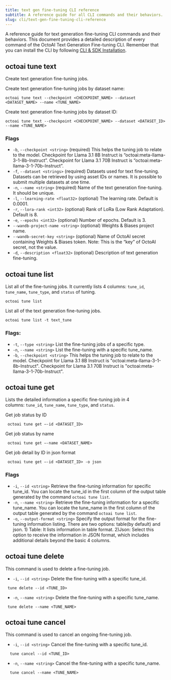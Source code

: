 ---
title: text gen fine-tuning CLI reference
subtitle: A reference guide for all CLI commands and their behaviors.
slug: cli/text-gen-fine-tuning-cli-reference
---

A reference guide for text generation fine-tuning CLI commands and their behaviors. This document provides a detailed description of every command of the OctoAI Text Generation Fine-tuning CLI. Remember that you can install the CLI by following [CLI & SDK Installation](https://octo.ai/docs/cli/cli-and-sdk-installation).

## octoai tune text

Create text generation fine-tuning jobs.

Create text generation fine-tuning jobs by dataset name:

```Shell Shell
octoai tune text --checkpoint <CHECKPOINT_NAME> --dataset <DATASET_NAME> --name <TUNE_NAME>
```

Create text generation fine-tuning jobs by dataset ID:

```Shell Shell
octoai tune text --checkpoint <CHECKPOINT_NAME> --dataset <DATASET_ID> --name <TUNE_NAME>
```

### Flags

- `-b`, `--checkpoint <string>` (required) This helps the tuning job to relate to the model. Checkpoint for Llama 3.1 8B Instruct is “octoai:meta-llama-3-1-8b-Instruct”. Checkpoint for Llama 3.1 70B Instruct is “octoai:meta-llama-3-1-70b-Instruct”.
- `-f`, `--dataset <strings>` (required) Datasets used for text fine-tuning. Datasets can be retrieved by using asset IDs or names. It is possible to submit multiple datasets at one time.
- `-n`, `--name <string>` (required) Name of the text generation fine-tuning. It should be unique.
- `-l`, `--learning-rate <float32>` (optional) The learning rate. Default is 0.0001.
- `-r`, `--lora-rank <int32>` (optional) Rank of LoRa (Low Rank Adaptation). Default is 8.
- `-e`, `--epochs <int32>` (optional) Number of epochs. Default is 3.
- `--wandb-project-name <string>` (optional) Weights & Biases project name.
- `--wandb-secret-key <string>` (optional) Name of OctoAI secret containing Weights & Biases token. Note: This is the “key” of OctoAI secret, not the value.
- `-d`, `--description <float32>` (optional) Description of text generation fine-tuning.

## octoai tune list

List all of the fine-tuning jobs. It currently lists 4 columns: `tune_id`, `tune_name`, `tune_type`, and `status` of tuning.

```Shell Shell
octoai tune list
```

List all of the text generation fine-tuning jobs.

```Shell Shell
octoai tune list -t text_tune
```

### Flags:

- `-t`, `--type <string>` List the fine-tuning jobs of a specific type.
- `-n`, `--name <string>` List the fine-tuning with a specific tune_name.
- `-b`, `--checkpoint <string>` This helps the tuning job to relate to the model. Checkpoint for Llama 3.1 8B Instruct is "octoai:meta-llama-3-1-8b-Instruct". Checkpoint for Llama 3.1 70B Instruct is "octoai:meta-llama-3-1-70b-Instruct".

## octoai tune get

Lists the detailed information a specific fine-tuning job in 4 columns: `tune_id`, `tune_name`, `tune_type`, and `status`.

Get job status by ID

```Shell Shell
 octoai tune get —-id <DATASET_ID>
```

Get job status by name

```Shell Shell
 octoai tune get —-name <DATASET_NAME>
```

Get job detail by ID in json format

```Shell Shell
 octoai tune get —-id <DATASET_ID> -o json
```

### Flags
- `-i`, `--id <string>` Retrieve the fine-tuning information for specific tune_id. You can locate the tune_id in the first column of the output table generated by the command `octoai tune list`.
- `-n`, `--name <string>` Retrieve the fine-tuning information for a specific tune_name. You can locate the tune_name in the first column of the output table generated by the command `octoai tune list`.
- `-o`, `--output-format <string>` Specify the output format for the fine-tuning information listing. There are two options: table(by default) and json. 1) Table: It lists information in table format. 2)Json: Select this option to receive the information in JSON format, which includes additional details beyond the basic 4 columns. 

## octoai tune delete

This command is used to delete a fine-tuning job.
- `-i`, `--id <string>` Delete the fine-tuning with a specific tune_id.

```Shell Shell
 tune delete --id <TUNE_ID>
```

- `-n`, `--name <string>` Delete the fine-tuning with a specific tune_name.

```Shell Shell
 tune delete --name <TUNE_NAME>
```

## octoai tune cancel

This command is used to cancel an ongoing fine-tuning job.

- `-i`, `--id <string>` Cancel the fine-tuning with a specific tune_id.

```Shell Shell
  tune cancel --id <TUNE_ID>
```

- `-n`, `--name <string>` Cancel the fine-tuning with a specific tune_name.
 
```Shell Shell
  tune cancel --name <TUNE_NAME>
```





